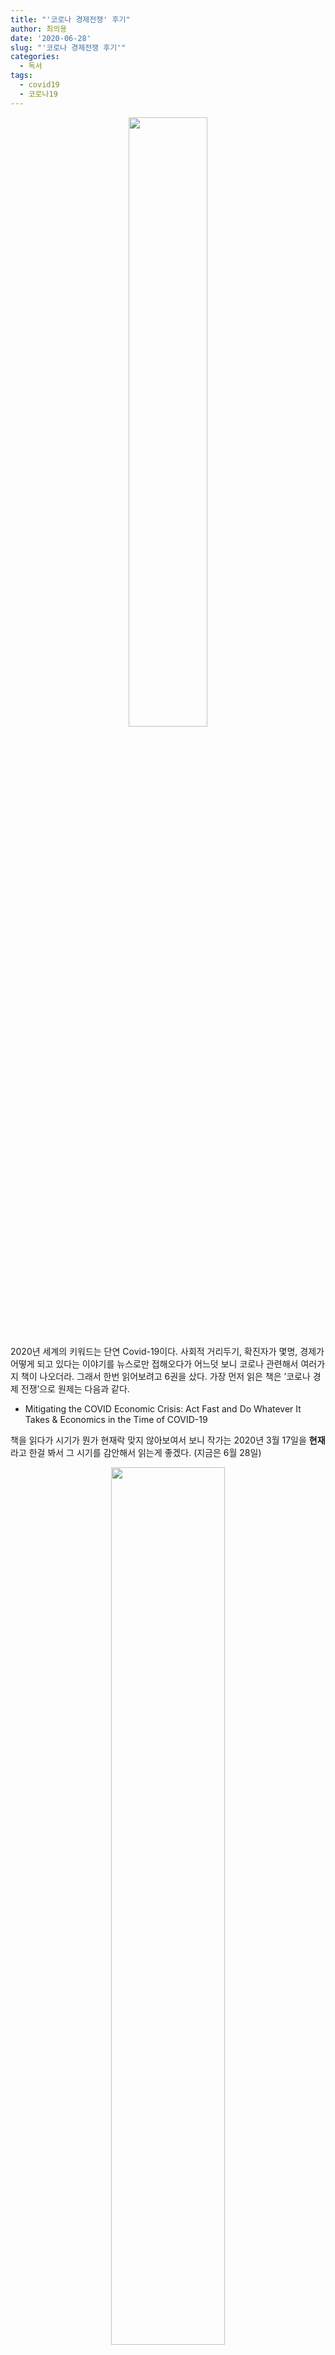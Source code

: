 ```yaml
---
title: "'코로나 경제전쟁' 후기"
author: 최의용
date: '2020-06-28'
slug: "'코로나 경제전쟁 후기'"
categories:
  - 독서
tags:
  - covid19
  - 코로나19
---
```


<center>
![](/post/2020-06-28-covid19-economic-crisis_files/KakaoTalk_20200628_140737780.jpg){width=50%}
</center>

2020년 세계의 키워드는 단연 Covid-19이다. 사회적 거리두기, 확진자가 몇명, 경제가 어떻게 되고 있다는 이야기를 뉴스로만 접해오다가 어느덧 보니 코로나 관련해서 여러가지 책이 나오더라. 그래서 한번 읽어보려고 6권을 샀다. 가장 먼저 읽은 책은 '코로나 경제 전쟁'으로 원제는 다음과 같다.

- Mitigating the COVID Economic Crisis: Act Fast and Do Whatever It Takes & Economics in the Time of COVID-19 

책을 읽다가 시기가 뭔가 현재락 맞지 않아보여서 보니 작가는 2020년 3월 17일을 **현재**라고 한걸 봐서 그 시기를 감안해서 읽는게 좋겠다. (지금은 6월 28일)

<center>
![](/post/2020-06-28-covid19-economic-crisis_files/covid_2.PNG){width=60%}
</center>

### 목차

책의 전반적인 목차는 다음과 같다. 1부에서는 코로나 19에 대한 소개를 진행 하고 2부에서는 팬데믹 경제학, 3부에서는 코로나 19가 바꿔놓을 뉴모멀이라고 미래에 대한 이야기로 마무리를 한다.

- 1부 코로나 19전쟁
- 2부 팬데믹 경제학
- 3부 코로나19가 바꿔놓을 뉴노멀

책을 읽다보면 자주 나오는 요어중 하나가 팬데믹인데. 이는 범유행 또는 팬데믹(pandemic)이라고 하며 전세계적으로 특정 전염성 질병이 최가의 수준으로 유행하는 것을 의미한다고 한다. 

### 신속하게 그리고 무엇이든 최대한으로(리처드 볼드윈)

책에는 크게 세가지의 목차. 그리고 각각 작은 칼럼 처럼 각각의 저자가 글을 나열하고 있다. 특히 제일 첫장인 '신속하게 그리고 무엇이든 최대한으로'를 먼저 소개 하려고 한다. 
 코로나의19의 특징은 전염성이 높은 반면 치사율이 특별히 높지는 않다. 특히 젊고 건강한 사람이람녀 크게 위험하지 않다. 하지만 전 세계 모든 주요 국가들이 동시에 경제적으로 큰 타격을 입었다는 점은 코로나 19의 주요 쟁점이다. 

<center>
![](/post/2020-06-28-covid19-economic-crisis_files/covid_5.PNG){width=80%}
</center>
 
 위 그래프는 공공 보건 전문가들이 주로 사용하는 '유행 곡선'이다. 시간이 지남에 따라 일일 신규 확진자 수가 어떻게 변화하는지 나타내는 그래프로 **전형적으로** 그렇다는 것이고,본래 이러한 역학 조사가 측정과 보고에 어려움이 많아 노이즈가 많기때문에 전부 볼 필요는 없다. 오히려 코로나 19가 의료에 미치는 충격의 규모를 보기위해서는 다음의 진행 추이곡선을 보자.

<center>
![](/post/2020-06-28-covid19-economic-crisis_files/covid_4.PNG){width=80%}
</center>

코로나의 시작부터 누적 확진자 수를 나타낸 그래프로 y축은 누적 확진자수의 로그값을, x축은 각 국가에서 100번째 확진자가 발생한 날로부터 경과한 일수를 나타낸다. 이 '로그 스케일' 그래프에서 직선은 (누적) 확진자 수가 일정한 증가율로 증가함을 의미한다. 그래프를 보면 첫 2~4주의 변화율 그 국가의 초기 대응수준이 어떤지를 알 수 있다. 더 깊게 이야기를 하는가 봤더니, 이 책의 저자는 코로나에 대해 **경제적 관점**에 집중 하고자 한다고 한다. 대신에 참고에 나온 유행 곡선과 진행 추이 곡선의 그래프를 더 보도록 하자.

<center>
![](/post/2020-06-28-covid19-economic-crisis_files/KakaoTalk_20200628_140902778.jpg){width=60%}
</center>

위 그래프는 중국의 유행 곡선과 진행 추의 곡선이라고 한다. 사실 확률밀도함수와, 누적분포함수가 아닌가 싶었는데, 읽다 보니 표현을 달리 한것이었다. 책에서는 다음과 같이 그래프를 해석하고 있다.
> 자료 3은 중국의 유행 곡선과 진행 추의 곡선이다. 쉽게 설명하면, 유행 곡선은 확진자 수의 일별 변화를, 진행 추의 곡선은 누적확진자 수를 보여준다. 유행 곡선이 단봉 형태이므로, 진행 추의 곡선은 완만한 S자형 또는 로지스틱 곡선의 형태를 띄게 된다.


### 바이러스 쇼크가 경제에 미치는 영향

<center>
![](/post/2020-06-28-covid19-economic-crisis_files/covid_6.PNG){width=80%}
</center>

이 부분을 읽으면서 문득 IMF가 떠올랐다. 내가 초등학교 3학년때라 피부로 체감은 못했지만, IMF 소재로 한 영화 '국가부도의 날'의 배우분들의 열연을 통해 간접적으로 조금이나마 체감을 할수 있을까. 현대 경제는 거미줄처럼 복잡하게 얽혀 있다고들 한다. 회사, 직원, 공급자, 소비자, 은행, 금융중개인 이 모두가 서로가 고객이고 채권자이다. 이중에 한곳이라도 깨지면 다른 한곳이 연쇄적으로 무너지는 결과가 발생한다. 가계는 자본과 노동력을 갖고 있으며 이를 기업에 공급한다. 기업은 공급받은 자본과 노동력을 통해 재화를 생산하고, 가계는 기업이 지급한 돈으로 재화를 구매하는 방법으로 소득이 순환하고 경제가 성장 한다. (우리나라는 이를 해결하기 위한 하나의 방법으로 재난지원금 제도를 도입했다.) 
 이러한 소득 순환의 타격은 이번이 아니더라도 지난 1965년부터의 그래프를 보면 여러 사례를 확인할수 있다. 2008년도는 세계 금융위기가 있었던 겨우 10년정도 된 시기.
 
<center>
![](/post/2020-06-28-covid19-economic-crisis_files/covid_3.PNG){width=80%}
</center>

그래프로 확인할수 있듯이, 